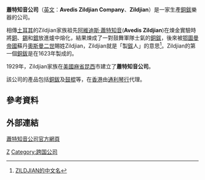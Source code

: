 {{Redirect|Zildjian}}
{{Infobox Company
|company_name=蕭特知音公司
|company_name_en=''Avedis Zildjian Company''
|company_logo=
|company_slogan=
|company_type=私人公司
|genre=
|foundation=1929年
|founder=[[阿維迪斯·蕭特知音|阿維迪斯·蕭特知音]]
|location= {{USA}}[[美國|美國]][[麻薩諸塞州|麻省]][[昆西_(麻薩諸塞州)|昆西]]市
|origins=
|key_people=[[阿維迪斯·蕭特知音|阿維迪斯·蕭特知音]]
|area_served=全球
|industry=[[樂器|樂器]]
|products=
|revenue=
|operating_income=
|net_income=
|num_employees=
|parent=
|subsid=
|owner=
|homepage=[http://www.zildjian.com/ http://www.zildjian.com/] 
|footnotes= 
}}
'''蕭特知音公司'''（[[英文|英文]]：'''Avedis Zildjian Company'''、'''Zildjian'''）是一家生產[[鈸|銅鈸]]樂器的公司。

相傳[[土耳其|土耳其]]的Zildjian家族祖先[[阿維迪斯·蕭特知音|阿維迪斯·蕭特知音]]('''Avedis Zildjian''')在煉金實驗時將[[銅|銅]]、[[錫|錫]]和[[銀|銀]]放進爐中熔化，結果煉成了一對鼓舞軍隊士氣的[[鈸|銅鈸]]，後來被[[鄂圖曼帝國|鄂圖曼帝國]]蘇丹[[奧斯曼二世|奧斯曼二世]]賜姓Zildjian，Zildjian就是「製[[鈸|鈸]]人」的意思<ref>[http://hk.knowledge.yahoo.com/question/question?qid=7006102003148 ZILDJIAN的中文名]</ref>。Zildjian的第一個[[鈸|銅鈸]]是在1623年製成的。

1929年，Zildjian家族在[[美國|美國]][[麻薩諸塞州|麻省]][[昆西_(麻薩諸塞州)|昆西]]市建立了'''蕭特知音公司'''。

該公司的產品包括[[鈸|銅鈸]]及[[鼓棍|鼓棍]]等，在[[香港|香港]]由[[通利琴行|通利琴行]]代理。

==參考資料==
<references/>

==外部連結==
[http://www.zildjian.com/EN-US/home.ad2 蕭特知音公司官方網頁] {{Wayback|url=http://www.zildjian.com/EN-US/home.ad2 |date=20101023122348 }}

[[Category:敲擊樂器製造公司|Z]]
[[Category:跨国公司|Category:跨国公司]]